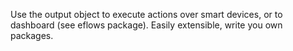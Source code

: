 Use the output object to execute actions over smart devices, or to dashboard (see eflows package). Easily extensible, write you own packages. 